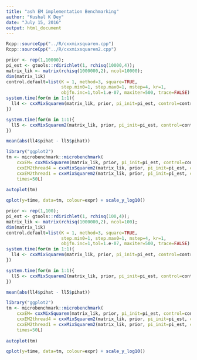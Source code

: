 ```yaml
---
title: "ash EM implementation Benchmarking"
author: "Kushal K Dey"
date: "July 15, 2016"
output: html_document
---
```


```r
Rcpp::sourceCpp("../R/cxxmixsquarem.cpp")
Rcpp::sourceCpp("../R/cxxmixsquarem2.cpp")
```

```r
prior <- rep(1,10000);
pi_est <- gtools::rdirichlet(1, rchisq(10000,4));
matrix_lik <- matrix(rchisq(1000000,2), ncol=10000);
dim(matrix_lik)
control.default=list(K = 1, method=3, square=TRUE, 
                     step.min0=1, step.max0=1, mstep=4, kr=1, 
                     objfn.inc=1,tol=1.e-07, maxiter=500, trace=FALSE)
system.time(for(m in 1:1){
  ll4 <- cxxMixSquarem(matrix_lik, prior, pi_init=pi_est, control=control.default)
})

system.time(for(m in 1:1){
  ll5 <- cxxMixSquarem2(matrix_lik, prior, pi_init=pi_est, control=control.default)
})

mean(abs(ll4$pihat - ll5$pihat))

library("ggplot2")
tm <- microbenchmark::microbenchmark(
    cxxEM= cxxMixSquarem(matrix_lik, prior, pi_init=pi_est, control=control.default),
    cxxEM2thread4 = cxxMixSquarem2(matrix_lik, prior, pi_init=pi_est, control=control.default, n_threads=4), 
    cxxEM2thread1 = cxxMixSquarem2(matrix_lik, prior, pi_init=pi_est, control=control.default, n_threads=1),
    times=50L)
  
autoplot(tm)

qplot(y=time, data=tm, colour=expr) + scale_y_log10()
```

```r
prior <- rep(1,100);
pi_est <- gtools::rdirichlet(1, rchisq(100,4));
matrix_lik <- matrix(rchisq(1000000,2), ncol=100);
dim(matrix_lik)
control.default=list(K = 1, method=3, square=TRUE, 
                     step.min0=1, step.max0=1, mstep=4, kr=1, 
                     objfn.inc=1,tol=1.e-07, maxiter=500, trace=FALSE)
system.time(for(m in 1:1){
  ll4 <- cxxMixSquarem(matrix_lik, prior, pi_init=pi_est, control=control.default)
})

system.time(for(m in 1:1){
  ll5 <- cxxMixSquarem2(matrix_lik, prior, pi_init=pi_est, control=control.default)
})

mean(abs(ll4$pihat - ll5$pihat))

library("ggplot2")
tm <- microbenchmark::microbenchmark(
    cxxEM= cxxMixSquarem(matrix_lik, prior, pi_init=pi_est, control=control.default),
    cxxEM2thread4 = cxxMixSquarem2(matrix_lik, prior, pi_init=pi_est, control=control.default, n_threads=4), 
    cxxEM2thread1 = cxxMixSquarem2(matrix_lik, prior, pi_init=pi_est, control=control.default, n_threads=1),
    times=50L)
  
autoplot(tm)

qplot(y=time, data=tm, colour=expr) + scale_y_log10()
```
